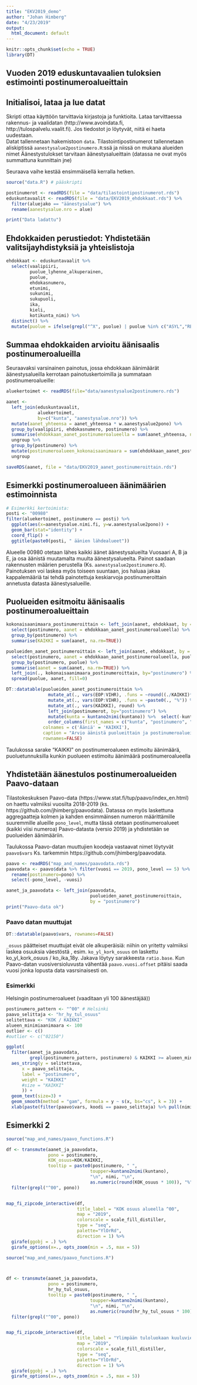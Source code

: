 ```yaml
---
title: "EKV2019_demo"
author: "Johan Himberg"
date: "4/23/2019"
output:
  html_document: default
---
```


```r
knitr::opts_chunk$set(echo = TRUE)
library(DT)
```

## Vuoden 2019 eduskuntavaalien tuloksien estimointi postinumeroalueittain 

## Initialisoi, lataa ja lue datat

Skripti ottaa käyttöön tarvittavia kirjastoja ja funktioita. Lataa tarvittaessa rakennus- ja vaalidatan (http://www.avoindata.fi, http://tulospalvelu.vaalit.fi). Jos tiedostot jo löytyvät, niitä ei haeta uudestaan.  
Datat tallennetaan hakemistoon `data`. Tilastointipostinumerot tallennetaan aliskiptissä `aanestysalue2postinumero.R`:ssä ja niissä on mukana alueiden nimet 
Äänestystulokset tarvitaan äänestysalueittain (datassa ne ovat myös summattuna kunnittain jne)

Seuraava vaihe kestää ensimmäisellä kerralla hetken.
```r

source("data.R") # pääskripti

postinumerot <- readRDS(file = "data/tilastointipostinumerot.rds")
eduskuntavaalit <- readRDS(file = "data/EKV2019_ehdokkaat.rds") %>% 
  filter(aluejako == "äänestysalue") %>% 
  rename(aanestysalue.nro = alue)

print("Data ladattu")
```

## Ehdokkaiden perustiedot: Yhdistetään valitsijayhdistyksiä ja yhteislistoja

```r
ehdokkaat <- eduskuntavaalit %>% 
  select(vaalipiiri, 
         puolue_lyhenne_alkuperainen, 
         puolue, 
         ehdokasnumero, 
         etunimi, 
         sukunimi, 
         sukupuoli, 
         ika, 
         kieli, 
         kotikunta_nimi) %>% 
  distinct() %>% 
  mutate(puolue = ifelse(grepl("^X", puolue) | puolue %in% c("ASYL","REF","AFÅ","RLI", "FÅ"), "MUUT", puolue))
```

## Summaa ehdokkaiden arvioitu äänisaalis postinumeroalueilla

Seuraavaksi varsinainen painotus, jossa ehdokkaan äänimäärät äänestysalueilla kerrotaan painotuskertoimilla ja 
summataan postinumeroalueille:

```r

aluekertoimet <- readRDS(file="data/aanestysalue2postinumero.rds") 

aanet <- 
  left_join(eduskuntavaalit, 
            aluekertoimet, 
            by=c("kunta", "aanestysalue.nro")) %>% 
  mutate(aanet_yhteensa = aanet_yhteensa * w.aanestysalue2pono) %>% 
  group_by(vaalipiiri, ehdokasnumero, postinumero) %>% 
  summarise(ehdokkaan_aanet_postinumeroalueella = sum(aanet_yhteensa, na.rm=TRUE)) %>% 
  ungroup %>% 
  group_by(postinumero) %>%
  mutate(postinumeroalueen_kokonaisaanimaara = sum(ehdokkaan_aanet_postinumeroalueella, na.rm = TRUE)) %>%
  ungroup

saveRDS(aanet, file = "data/EKV2019_aanet_postinumeroittain.rds")
```

## Esimerkki postinumeroalueen äänimäärien estimoinnista

```r
# Esimerkki kertoimista: 
posti <- "00980"
filter(aluekertoimet, postinumero == posti) %>% 
  ggplot(aes(x=aanestysalue.nimi.fi, y=w.aanestysalue2pono)) + 
  geom_bar(stat="identity") + 
  coord_flip() + 
  ggtitle(paste0(posti, " äänien lähdealueet"))

```


Alueelle 00980 otetaan lähes kaikki äänet äänestysalueilta Vuosaari A, B ja E, ja osa äänistä muutamalta muulta äänestysalueelta. Painot saadaan rakennusten määrien perustella (Ks. `aanestysalue2postinumero.R`). 
Painotuksen voi laskea myös toiseen suuntaan, jos haluaa jakaa kappalemääriä tai tehdä painotettuja keskiarvoja postinumeroittain annetusta datasta äänestysalueille.

## Puolueiden esitmoitu äänisaalis postinumeroalueittain

```r
kokonaisaanimaara_postinumeroittain <- left_join(aanet, ehdokkaat, by = c("ehdokasnumero", "vaalipiiri")) %>% 
  select(postinumero, aanet = ehdokkaan_aanet_postinumeroalueella) %>% 
  group_by(postinumero) %>% 
  summarise(KAIKKI = sum(aanet, na.rm=TRUE)) 

puolueiden_aanet_postinumeroittain <- left_join(aanet, ehdokkaat, by = c("ehdokasnumero", "vaalipiiri")) %>% 
  select(postinumero, aanet = ehdokkaan_aanet_postinumeroalueella, puolue) %>% 
  group_by(postinumero, puolue) %>% 
  summarise(aanet = sum(aanet, na.rm=TRUE)) %>% 
  left_join(., kokonaisaanimaara_postinumeroittain, by="postinumero") %>% 
  spread(puolue, aanet, fill=0)

DT::datatable(puolueiden_aanet_postinumeroittain %>% 
                mutate_at(., vars(EOP:VIHR), .funs = ~round((./KAIKKI)*100, 1)) %>% 
                mutate_at(., vars(EOP:VIHR), .funs = ~paste0(., "%")) %>% 
                mutate_at(., vars(KAIKKI), round) %>% 
                left_join(postinumerot, by="postinumero") %>%
                mutate(kunta = kuntano2nimi(kuntano)) %>%  select(-kuntano) %>%
                order_columns(first_names = c("kunta", "postinumero", "nimi")),
              colnames = c('Ääniä' = 'KAIKKI'),
              caption = "Arvio äänistä puolueittain ja postinumeroalueittain",
              rownames=FALSE)
```

Taulukossa sarake "KAIKKI" on postinumeroalueen estimoitu äänimäärä, puoluetunnuksilla kunkin puolueen estimoitu äänimäärä postinumeroalueella 

## Yhdistetään äänestulos postinumeroalueiden Paavo-dataan

Tilastokeskuksen Paavo-data (https://www.stat.fi/tup/paavo/index_en.html) on haettu valmiiksi vuosilta 2018-2019 (ks. https://github.com/jhimberg/paavodata). 
Datassa on myös laskettuna aggregaatteja kolmen ja kahden ensimmäinsen numeron määrittämille suuremmille alueille `pono_level`, mutta tässä otetaan postinumeroalueet (kaikki viisi numeroa) Paavo-datasta (versio 2019) ja yhdistetään se puolueiden äänimääriin.

Taulukossa Paavo-datan muuttujien koodeja vastaavat nimet löytyvät `paavo$vars` Ks. tarkemmin https://github.com/jhimberg/paavodata.  


```r

paavo <- readRDS("map_and_names/paavodata.rds")
paavodata <- paavo$data %>% filter(vuosi == 2019, pono_level == 5) %>% 
  rename(postinumero=pono) %>% 
  select(-pono_level, -vuosi)

aanet_ja_paavodata <- left_join(paavodata, 
                                puolueiden_aanet_postinumeroittain, 
                                by = "postinumero")
print("Paavo-data ok")
```

### Paavo datan muuttujat

```r
DT::datatable(paavo$vars, rownames=FALSE)
```
`_osuus` päätteiset muuttujat eivät ole alkuperäisiä: niihin on yritetty valmiiksi laskea osuuksia väestöstä , esim. `ko_yl_kork_osuus` on laskettu ko_yl_kork_osuus / ko_ika_18y. Jakava löytyy sarakkeesta `ratio.base`. Kun Paavo-datan vuosiversioluvusta vähentää `paavo.vuosi.offset` pitäisi saada vuosi jonka lopusta data vasrsinaisesti on.  

### Esimerkki 

Helsingin postinumeroalueet (vaaditaan yli 100 äänestäjää)) 

```r
postinumero_pattern <- "^00" # Helsinki
paavo_selittaja <- "hr_hy_tul_osuus"
selitettava <- "KOK / KAIKKI"
alueen_minimiaanimaara <- 100
outlier <- c()
#outlier <- c("02150")

ggplot(
  filter(aanet_ja_paavodata, 
         grepl(postinumero_pattern, postinumero) & KAIKKI >= alueen_minimiaanimaara & !(postinumero %in% outlier )), 
  aes_string(y = selitettava, 
      x = paavo_selittaja, 
      label = "postinumero", 
      weight = "KAIKKI" 
      #size = "KAIKKI"
      )) +
  geom_text(size=3) + 
  geom_smooth(method = "gam", formula = y ~ s(x, bs="cs", k = 3)) + 
  xlab(paste(filter(paavo$vars, koodi == paavo_selittaja) %>% pull(nimi), "\n(aluesuodatus=", postinumero_pattern, ")"))
```

## Esimerkki 2
```r
source("map_and_names/paavo_functions.R")

df <- transmute(aanet_ja_paavodata, 
                pono = postinumero, 
                KOK_osuus=KOK/KAIKKI,
                tooltip = paste0(postinumero, " ", 
                                toupper=kuntano2nimi(kuntano), 
                                "\n", nimi, "\n", 
                                as.numeric(round(KOK_osuus * 100)), "%")) %>%
  filter(grepl("^00", pono))


map_fi_zipcode_interactive(df,
                           title_label = "KOK osuus alueella ^00",
                           map = "2019",
                           colorscale = scale_fill_distiller, 
                           type = "seq", 
                           palette="YlOrRd",
                           direction = 1) %>% 
  girafe(ggobj = .) %>% 
  girafe_options(x=., opts_zoom(min = .5, max = 5))

```

```r
source("map_and_names/paavo_functions.R")



df <- transmute(aanet_ja_paavodata, 
                pono = postinumero, 
                hr_hy_tul_osuus,
                tooltip = paste0(postinumero, " ", 
                                toupper=kuntano2nimi(kuntano), 
                                "\n", nimi, "\n", 
                                as.numeric(round(hr_hy_tul_osuus * 100)), "%")) %>%
  filter(grepl("^00", pono))


map_fi_zipcode_interactive(df,
                           title_label = "Ylimpään tuloluokaan kuuluvien asukkaiden osuus",
                           map = "2019",
                           colorscale = scale_fill_distiller, 
                           type = "seq", 
                           palette="YlOrRd",
                           direction = 1) %>% 
  girafe(ggobj = .) %>% 
  girafe_options(x=., opts_zoom(min = .5, max = 5))

```